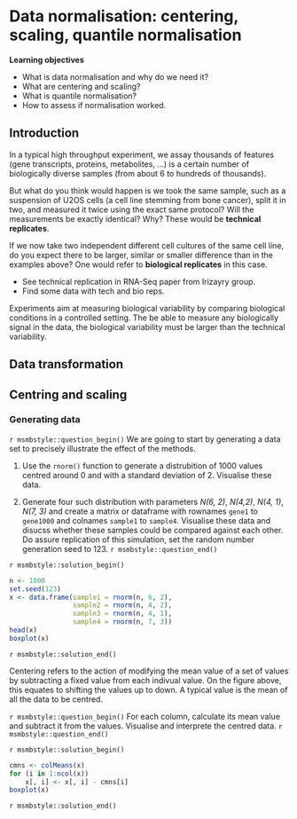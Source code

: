 # Data normalisation: centering, scaling, quantile normalisation {#sec:norm}

**Learning objectives**

- What is data normalisation and why do we need it?
- What are centering and scaling?
- What is quantile normalisation?
- How to assess if normalisation worked.

## Introduction

In a typical high throughput experiment, we assay thousands of
features (gene transcripts, proteins, metabolites, ...) is a certain
number of biologically diverse samples (from about 6 to hundreds of
thousands).

But what do you think would happen is we took the same sample, such as
a suspension of U2OS cells (a cell line stemming from bone cancer),
split it in two, and measured it twice using the exact same protocol?
Will the measurements be exactly identical? Why? These would be
**technical replicates**.

If we now take two independent different cell cultures of the same
cell line, do you expect there to be larger, similar or smaller
difference than in the examples above? One would refer to **biological
replicates** in this case.

- See technical replication in RNA-Seq paper from Irizayry group.
- Find some data with tech and bio reps.

Experiments aim at measuring biological variability by comparing
biological conditions in a controlled setting. The be able to measure
any biologically signal in the data, the biological variability must
be larger than the technical variability.

## Data transformation

## Centring and scaling


### Generating data


`r msmbstyle::question_begin()`
We are going to start by generating a data set to precisely illustrate
the effect of the methods.

1. Use the `rnorm()` function to generate a distrubition of 1000
   values centred around 0 and with a standard deviation
   of 2. Visualise these data.

2. Generate four such distribution with parameters *N(6, 2)*,
   *N(4,2)*, *N(4, 1)*, *N(7, 3)* and create a matrix or dataframe
   with rownames `gene1` to `gene1000` and colnames `sample1` to
   `sample4`. Visualise these data and disucss whether these samples
   could be compared against each other. Do assure replication of this
   simulation, set the random number generation seed to 123.
`r msmbstyle::question_end()`


`r msmbstyle::solution_begin()`
```r
n <- 1000
set.seed(123)
x <- data.frame(sample1 = rnorm(n, 6, 2),
                sample2 = rnorm(n, 4, 2),
                sample3 = rnorm(n, 4, 1),
                sample4 = rnorm(n, 7, 3))
head(x)
boxplot(x)
```
`r msmbstyle::solution_end()`


Centering refers to the action of modifying the mean value of a set of
values by subtracting a fixed value from each indivual value. On the
figure above, this equates to shifting the values up to down. A
typical value is the mean of all the data to be centred.

`r msmbstyle::question_begin()`
For each column, calculate its mean value and subtract it from the
values. Visualise and interprete the centred data.
`r msmbstyle::question_end()`

`r msmbstyle::solution_begin()`
```r
cmns <- colMeans(x)
for (i in 1:ncol(x))
    x[, i] <- x[, i] - cmns[i]
boxplot(x)
```
`r msmbstyle::solution_end()`
